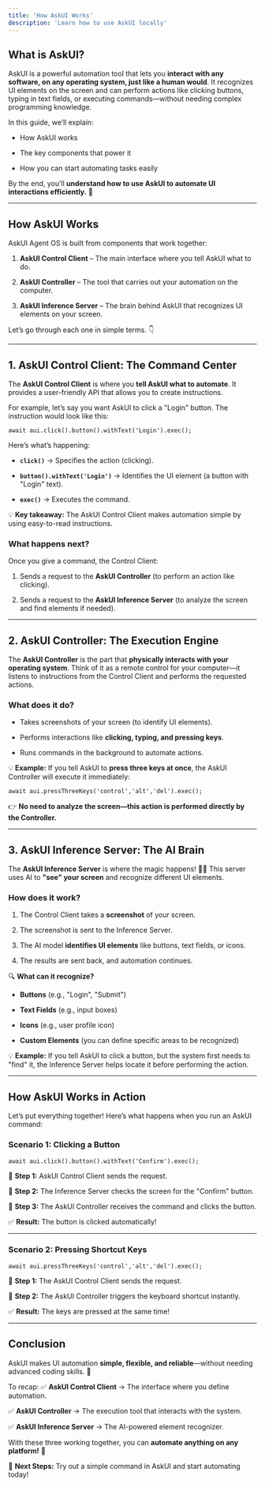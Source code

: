 ```yaml
---
title: 'How AskUI Works'
description: 'Learn how to use AskUI locally'
---
```


## **What is AskUI?**

AskUI is a powerful automation tool that lets you **interact with any software, on any operating system, just like a human would**. It recognizes UI elements on the screen and can perform actions like clicking buttons, typing in text fields, or executing commands—without needing complex programming knowledge.

In this guide, we’ll explain:

* How AskUI works

* The key components that power it

* How you can start automating tasks easily

By the end, you’ll **understand how to use AskUI to automate UI interactions efficiently.** 🚀

***

## **How AskUI Works**

AskUI Agent OS is built from components that work together:

1. **AskUI Control Client** – The main interface where you tell AskUI what to do.

2. **AskUI Controller** – The tool that carries out your automation on the computer.

3. **AskUI Inference Server** – The brain behind AskUI that recognizes UI elements on your screen.

Let’s go through each one in simple terms. 👇

***

## **1. AskUI Control Client: The Command Center**

The **AskUI Control Client** is where you **tell AskUI what to automate**. It provides a user-friendly API that allows you to create instructions.

For example, let’s say you want AskUI to click a "Login" button. The instruction would look like this:

```
await aui.click().button().withText('Login').exec();

```

Here’s what’s happening:

* **`click()`** → Specifies the action (clicking).

* **`button().withText('Login')`** → Identifies the UI element (a button with "Login" text).

* **`exec()`** → Executes the command.

💡 **Key takeaway:** The AskUI Control Client makes automation simple by using easy-to-read instructions.

### **What happens next?**

Once you give a command, the Control Client:

1. Sends a request to the **AskUI Controller** (to perform an action like clicking).

2. Sends a request to the **AskUI Inference Server** (to analyze the screen and find elements if needed).

***

## **2. AskUI Controller: The Execution Engine**

The **AskUI Controller** is the part that **physically interacts with your operating system**. Think of it as a remote control for your computer—it listens to instructions from the Control Client and performs the requested actions.

### **What does it do?**

* Takes screenshots of your screen (to identify UI elements).

* Performs interactions like **clicking, typing, and pressing keys**.

* Runs commands in the background to automate actions.

💡 **Example:** If you tell AskUI to **press three keys at once**, the AskUI Controller will execute it immediately:

```
await aui.pressThreeKeys('control','alt','del').exec();

```

👉 **No need to analyze the screen—this action is performed directly by the Controller.**

***

## **3. AskUI Inference Server: The AI Brain**

The **AskUI Inference Server** is where the magic happens! 🧠✨ This server uses AI to **"see" your screen** and recognize different UI elements.

### **How does it work?**

1. The Control Client takes a **screenshot** of your screen.

2. The screenshot is sent to the Inference Server.

3. The AI model **identifies UI elements** like buttons, text fields, or icons.

4. The results are sent back, and automation continues.

🔍 **What can it recognize?**

* **Buttons** (e.g., "Login", "Submit")

* **Text Fields** (e.g., input boxes)

* **Icons** (e.g., user profile icon)

* **Custom Elements** (you can define specific areas to be recognized)

💡 **Example:** If you tell AskUI to click a button, but the system first needs to "find" it, the Inference Server helps locate it before performing the action.

***

## **How AskUI Works in Action**

Let’s put everything together! Here’s what happens when you run an AskUI command:

### **Scenario 1: Clicking a Button**

```
await aui.click().button().withText('Confirm').exec();

```

🔹 **Step 1:** AskUI Control Client sends the request.

🔹 **Step 2:** The Inference Server checks the screen for the "Confirm" button.

🔹 **Step 3:** The AskUI Controller receives the command and clicks the button.

✅ **Result:** The button is clicked automatically!

***

### **Scenario 2: Pressing Shortcut Keys**

```
await aui.pressThreeKeys('control','alt','del').exec();

```

🔹 **Step 1:** The AskUI Control Client sends the request.

🔹 **Step 2:** The AskUI Controller triggers the keyboard shortcut instantly.

✅ **Result:** The keys are pressed at the same time!

***

## **Conclusion**

AskUI makes UI automation **simple, flexible, and reliable**—without needing advanced coding skills. 🎉

To recap:
✅ **AskUI Control Client** → The interface where you define automation.

✅ **AskUI Controller** → The execution tool that interacts with the system.

✅ **AskUI Inference Server** → The AI-powered element recognizer.

With these three working together, you can **automate anything on any platform!** 🚀

📌 **Next Steps:** Try out a simple command in AskUI and start automating today!